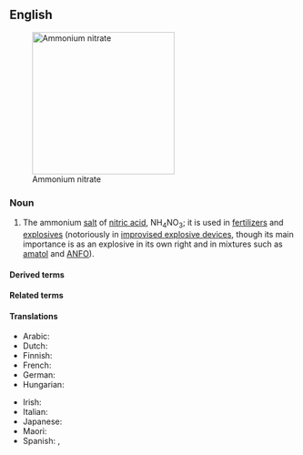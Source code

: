 ==English==
{{swp}}
[[File:Ammonium Nitrate.jpg|thumb|right|250px|Ammonium nitrate]]

===Noun===
{{en-noun|-}}

# {{lb|en|inorganic compound}} The ammonium [[salt]] of [[nitric acid]], NH<sub>4</sub>NO<sub>3</sub>; it is used in [[fertilizer]]s and [[explosive]]s (notoriously in [[improvised explosive device]]s, though its main importance is as an explosive in its own right and in mixtures such as [[amatol]] and [[ANFO]]).

====Derived terms====
{{col4|en
|ammonite
|ANFO}}

====Related terms====
{{col4|en
|amatol
|ammonite
|ammonitrate}}

====Translations====
{{trans-top|ammonium salt of nitric acid}}
* Arabic: {{t-needed|ar}}
* Dutch: {{t+|nl|ammoniumnitraat|n}}
* Finnish: {{t|fi|ammoniumnitraatti}}
* French: {{t|fr|nitrate d'ammonium|m}}
* German: {{t+|de|Ammoniumnitrat|n}}
* Hungarian: {{t+|hu|ammónium-nitrát}}
{{trans-mid}}
* Irish: {{t|ga|níotráit amóiniam|f}}
* Italian: {{t-needed|it}}
* Japanese: {{t|ja|硝安|tr=しょうあん, shōan}}
* Maori: {{t|mi|haukini pākawaota}}
* Spanish: {{t|es|nitrato de amonio|m}}, {{t|es|nitrato amónico|m}}
{{trans-bottom}}